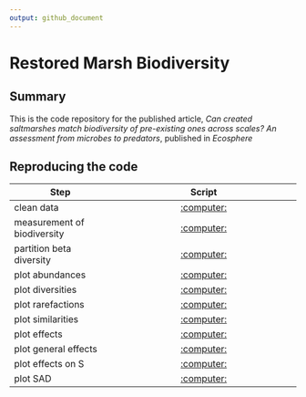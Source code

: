 ```yaml
---
output: github_document
---
```


# Restored Marsh Biodiversity

## Summary

This is the code repository for the published article, *Can created saltmarshes match biodiversity of pre-existing ones across scales? An assessment from microbes to predators*, published in *Ecosphere*

<!-- Badges start -->

<!-- Badges end -->

## Reproducing the code

| Step                         |               Script                               |
| ---------------------------- | :------------------------------------------------: |
| clean data                   |    [:computer:](code/01_load-data.R)               |
| measurement of biodiversity  |    [:computer:](code/02_analyze-MoB.R)             |
| partition beta diversity     |    [:computer:](code/03_analyze-beta-partition.R)  |
| plot abundances              |    [:computer:](code/04_make-abundance-figures.R)  |
| plot diversities             |    [:computer:](code/05_make-diversity-figures.R)  |
| plot rarefactions            |    [:computer:](code/06_make-rarefaction-figures.R)|
| plot similarities            |    [:computer:](code/07_make-dendrogram-figures.R) |
| plot effects                 |    [:computer:](code/08_make-effects-figures.R)    |
| plot general effects         |    [:computer:](code/09_make-gen-effect-figures.R) |
| plot effects on S            |    [:computer:](code/10_make-effect-S-figures.R)   |
| plot SAD                     |    [:computer:](code/11_make-SAD-figures.R)        |

